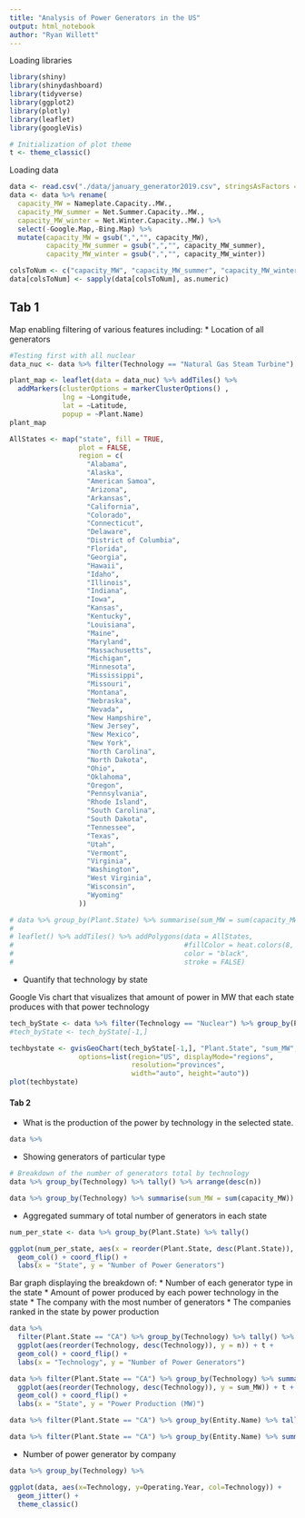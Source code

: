 ```yaml
---
title: "Analysis of Power Generators in the US"
output: html_notebook
author: "Ryan Willett"
---
```


Loading libraries
```r
library(shiny)
library(shinydashboard)
library(tidyverse)
library(ggplot2)
library(plotly)
library(leaflet)
library(googleVis)

# Initialization of plot theme
t <- theme_classic()
```

Loading data
```r
data <- read.csv("./data/january_generator2019.csv", stringsAsFactors = F, header = T)
data <- data %>% rename(
  capacity_MW = Nameplate.Capacity..MW.,
  capacity_MW_summer = Net.Summer.Capacity..MW.,
  capacity_MW_winter = Net.Winter.Capacity..MW.) %>% 
  select(-Google.Map,-Bing.Map) %>% 
  mutate(capacity_MW = gsub(",","", capacity_MW), 
         capacity_MW_summer = gsub(",","", capacity_MW_summer),
         capacity_MW_winter = gsub(",","", capacity_MW_winter))

colsToNum <- c("capacity_MW", "capacity_MW_summer", "capacity_MW_winter")
data[colsToNum] <- sapply(data[colsToNum], as.numeric)
```

## Tab 1

Map enabling filtering of various features including: 
* Location of all generators

```r

#Testing first with all nuclear
data_nuc <- data %>% filter(Technology == "Natural Gas Steam Turbine")

plant_map <- leaflet(data = data_nuc) %>% addTiles() %>%
  addMarkers(clusterOptions = markerClusterOptions() ,
             lng = ~Longitude,
             lat = ~Latitude,
             popup = ~Plant.Name)
plant_map

```

```r
AllStates <- map("state", fill = TRUE,
                 plot = FALSE,
                 region = c(
                   "Alabama",
                   "Alaska",
                   "American Samoa",
                   "Arizona",
                   "Arkansas",
                   "California",
                   "Colorado",
                   "Connecticut",
                   "Delaware",
                   "District of Columbia",
                   "Florida",
                   "Georgia",
                   "Hawaii",
                   "Idaho",
                   "Illinois",
                   "Indiana",
                   "Iowa",
                   "Kansas",
                   "Kentucky",
                   "Louisiana",
                   "Maine",
                   "Maryland",
                   "Massachusetts",
                   "Michigan",
                   "Minnesota",
                   "Mississippi",
                   "Missouri",
                   "Montana",
                   "Nebraska",
                   "Nevada",
                   "New Hampshire",
                   "New Jersey",
                   "New Mexico",
                   "New York",
                   "North Carolina",
                   "North Dakota",
                   "Ohio",
                   "Oklahoma",
                   "Oregon",
                   "Pennsylvania",
                   "Rhode Island",
                   "South Carolina",
                   "South Dakota",
                   "Tennessee",
                   "Texas",
                   "Utah",
                   "Vermont",
                   "Virginia",
                   "Washington",
                   "West Virginia",
                   "Wisconsin",
                   "Wyoming"
                 ))
```

```r
# data %>% group_by(Plant.State) %>% summarise(sum_MW = sum(capacity_MW)) %>% arrange(Plant.State)
# 
# leaflet() %>% addTiles() %>% addPolygons(data = AllStates,
#                                          #fillColor = heat.colors(8, alpha = 1),
#                                          color = "black",
#                                          stroke = FALSE)
```

* Quantify that technology by state

Google Vis chart that visualizes that amount of power in MW that each state produces with that power technology
```r
tech_byState <- data %>% filter(Technology == "Nuclear") %>% group_by(Plant.State) %>% summarise(sum_MW = sum(capacity_MW)) %>% as.data.frame()
#tech_byState <- tech_byState[-1,]

techbystate <- gvisGeoChart(tech_byState[-1,], "Plant.State", "sum_MW",
                 options=list(region="US", displayMode="regions",
                              resolution="provinces",
                              width="auto", height="auto"))
plot(techbystate)
```

#### Tab 2 ####

* What is the production of the power by technology in the selected state.

```r
data %>% 
```


* Showing generators of particular type

```r

# Breakdown of the number of generators total by technology
data %>% group_by(Technology) %>% tally() %>% arrange(desc(n))

data %>% group_by(Technology) %>% summarise(sum_MW = sum(capacity_MW)) %>% arrange(desc(sum_MW))
```

* Aggregated summary of total number of generators in each state
```r
num_per_state <- data %>% group_by(Plant.State) %>% tally()

ggplot(num_per_state, aes(x = reorder(Plant.State, desc(Plant.State)), y = n)) + t +
  geom_col() + coord_flip() +
  labs(x = "State", y = "Number of Power Generators")
```

Bar graph displaying the breakdown of:
* Number of each generator type in the state
* Amount of power produced  by each power technology in the state 
* The company with the most number of generators
* The companies ranked in the state by power production
```r
data %>% 
  filter(Plant.State == "CA") %>% group_by(Technology) %>% tally() %>% arrange(desc(n)) %>% 
  ggplot(aes(reorder(Technology, desc(Technology)), y = n)) + t +
  geom_col() + coord_flip() +
  labs(x = "Technology", y = "Number of Power Generators")

data %>% filter(Plant.State == "CA") %>% group_by(Technology) %>% summarise(sum_MW = sum(capacity_MW)) %>% arrange(desc(sum_MW)) %>% 
  ggplot(aes(reorder(Technology, desc(Technology)), y = sum_MW)) + t +
  geom_col() + coord_flip() +
  labs(x = "State", y = "Power Production (MW)")

data %>% filter(Plant.State == "CA") %>% group_by(Entity.Name) %>% tally() %>% filter(n==max(n))

data %>% filter(Plant.State == "CA") %>% group_by(Entity.Name) %>% summarise(sum_MW = sum(capacity_MW)) %>% filter(sum_MW == max(sum_MW))
```

* Number of power generator by company
```r
data %>% group_by(Technology) %>% 
```

```r
ggplot(data, aes(x=Technology, y=Operating.Year, col=Technology)) + 
  geom_jitter() +
  theme_classic()
```

